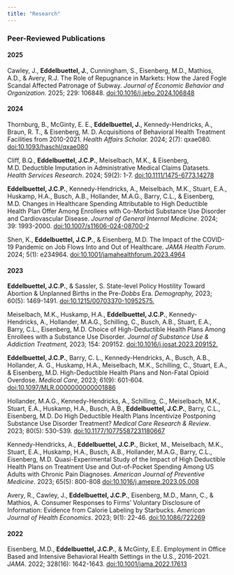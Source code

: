 ```yaml
---
title: "Research"
---
```


### Peer-Reviewed Publications

#### 2025

Cawley, J., [**Eddelbuettel, J.**]{.bold}, Cunningham, S., Eisenberg, M.D., Mathios, A.D., & Avery, R.J. The Role of Repugnance in Markets: How the Jared Fogle Scandal Affected Patronage of Subway. *Journal of Economic Behavior and Organization.* 2025; 229: 106848. [doi:10.1016/j.jebo.2024.106848](https://doi.org/10.1016/j.jebo.2024.106848)

#### 2024

Thornburg, B., McGinty, E. E., [**Eddelbuettel, J.**]{.bold}, Kennedy-Hendricks, A., Braun, R. T., & Eisenberg, M. D. Acquisitions of Behavioral Health Treatment Facilities from 2010-2021. *Health Affairs Scholar.* 2024; 2(7): qxae080. [doi:10.1093/haschl/qxae080](https://doi.org/10.1093/haschl/qxae080)

Cliff, B.Q., [**Eddelbuettel, J.C.P.**]{.bold}, Meiselbach, M.K., & Eisenberg, M.D. Deductible Imputation in Administrative Medical Claims Datasets. *Health Services Research*. 2024; 59(2): 1-7. [doi:10.1111/1475-6773.14278](https://doi:10.1111/1475-6773.14278)

[**Eddelbuettel, J.C.P.**]{.bold}, Kennedy-Hendricks, A., Meiselbach, M.K., Stuart, E.A., Huskamp, H.A., Busch, A.B., Hollander, M.A.G., Barry, C.L., & Eisenberg, M.D. Changes in Healthcare Spending Attributable to High Deductible Health Plan Offer Among Enrollees with Co-Morbid Substance Use Disorder and Cardiovascular Disease. *Journal of General Internal Medicine*. 2024; 39: 1993-2000. [doi:10.1007/s11606-024-08700-2](https://rdcu.be/dAPR6)

Shen, K., [**Eddelbuettel, J.C.P.**]{.bold}, & Eisenberg, M.D. The Impact of the COVID-19 Pandemic on Job Flows Into and Out of Healthcare. *JAMA Health Forum*. 2024; 5(1): e234964. [doi:10.1001/jamahealthforum.2023.4964](https://doi:10.1001/jamahealthforum.2023.4964)

#### 2023

[**Eddelbuettel, J.C.P.**]{.bold}, & Sassler, S. State-level Policy Hostility Toward Abortion & Unplanned Births in the Pre-*Dobbs* Era. *Demography,* 2023; 60(5): 1469-1491. [doi:10.1215/00703370-10952575.](https://doi.org/10.1215/00703370-10952575)

Meiselbach, M.K., Huskamp, H.A., [**Eddelbuettel, J.C.P.**]{.bold}, Kennedy-Hendricks, A., Hollander, M.A.G., Schilling, C., Busch, A.B., Stuart, E.A., Barry, C.L., Eisenberg, M.D. Choice of High-Deductible Health Plans Among Enrollees with a Substance Use Disorder. *Journal of Substance Use & Addiction Treatment,* 2023; 154: 209152. [doi:10.1016/j.josat.2023.209152.](https://www.sciencedirect.com/science/article/pii/S2949875923002035)

[**Eddelbuettel, J.C.P.**]{.bold}, Barry, C. L., Kennedy-Hendricks, A., Busch, A.B., Hollander, A. G., Huskamp, H.A., Meiselbach, M.K., Schilling, C., Stuart, E.A., & Eisenberg, M.D. High-Deductible Health Plans and Non-Fatal Opioid Overdose. *Medical Care*, 2023; 61(9): 601-604. [doi:10.1097/MLR.0000000000001886](10.1097/MLR.0000000000001886)

Hollander, M.A.G., Kennedy-Hendricks, A., Schilling, C., Meiselbach, M.K., Stuart, E.A., Huskamp, H.A., Busch, A.B., [**Eddelbuettel, J.C.P.**]{.bold}, Barry, C.L., Eisenberg, M.D. Do High Deductible Health Plans Incentivize Postponing Substance Use Disorder Treatment? *Medical Care Research & Review*. 2023; 80(5): 530-539. [doi:10.1177/10775587231180667](https://doi.org/10.1177/10775587231180667)

Kennedy-Hendricks, A., [**Eddelbuettel, J.C.P.**]{.bold}, Bicket, M., Meiselbach, M.K., Stuart, E.A., Huskamp, H.A., Busch, A.B., Hollander, M.A.G., Barry, C.L., Eisenberg, M.D. Quasi-Experimental Study of the Impact of High Deductible Health Plans on Treatment Use and Out-of-Pocket Spending Among US Adults with Chronic Pain Diagnoses. *American Journal of Preventive Medicine*. 2023; 65(5): 800-808 [doi:10.1016/j.amepre.2023.05.008](https://doi.org/10.1016/j.amepre.2023.05.008)

Avery, R., Cawley, J., [**Eddelbuettel, J.C.P.**]{.bold}, Eisenberg, M.D., Mann, C., & Mathios, A. Consumer Responses to Firms' Voluntary Disclosure of Information: Evidence from Calorie Labeling by Starbucks. *American Journal of Health Economics*. 2023; 9(1): 22-46. [doi:10.1086/722269](https://www.journals.uchicago.edu/doi/full/10.1086/722269?casa_token=KbiK7K0tuTIAAAAA:FQVXskL7Pd92MQf-Rmwa7sTSTCG2AACbLQhFGco0D_RRRJh9S03tzlz1d4Y-GlywOChWxQp1hqU)

#### 2022

Eisenberg, M.D., [**Eddelbuettel, J.C.P.**]{.bold}, & McGinty, E.E. Employment in Office Based and Intensive Behavioral Health Settings in the U.S., 2016-2021. *JAMA*. 2022; 328(16): 1642-1643. [doi:10.1001/jama.2022.17613](https://doi.org/10.1001/jama.2022.17613)

